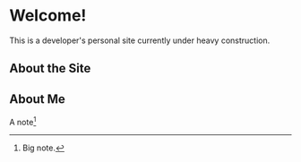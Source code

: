 # Welcome!

This is a developer's personal site currently under heavy construction.

## About the Site

## About Me

A note[^1]

[^1]: Big note.
